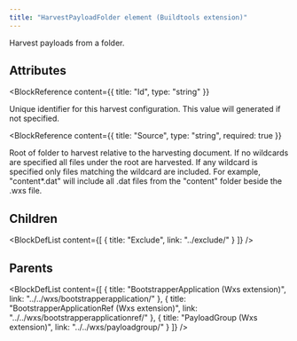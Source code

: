 ```yaml
---
title: "HarvestPayloadFolder element (Buildtools extension)"
---
```



Harvest payloads from a folder.


## Attributes

<BlockWrapper>

  <BlockReference
    content={{
      title: "Id",
      type: "string"
    }}
  >
  Unique identifier for this harvest configuration. This value will generated if not specified.
  </BlockReference>

  <BlockReference
    content={{
      title: "Source",
      type: "string",
      required: true
    }}
  >
  Root of folder to harvest relative to the harvesting document. If no wildcards are specified all files under the root are harvested. If any wildcard
   is specified only files matching the wildcard are included. For example, "content\*.dat" will include all .dat files from the "content" folder beside
   the .wxs file.
  </BlockReference>

</BlockWrapper>

## Children

<BlockDefList content={[
    {
      title: "Exclude",
      link: "../exclude/"
    }
  ]}
/>

## Parents

<BlockDefList content={[
    {
      title: "BootstrapperApplication (Wxs extension)",
      link: "../../wxs/bootstrapperapplication/"
    },
    {
      title: "BootstrapperApplicationRef (Wxs extension)",
      link: "../../wxs/bootstrapperapplicationref/"
    },
    {
      title: "PayloadGroup (Wxs extension)",
      link: "../../wxs/payloadgroup/"
    }
  ]}
/>